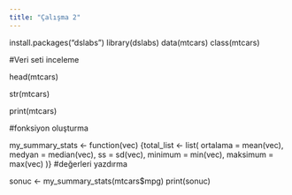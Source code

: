 ```yaml
---
title: "Çalışma 2"
---
```

install.packages("dslabs")
library(dslabs)
data(mtcars)
class(mtcars)

#Veri seti inceleme

head(mtcars)

str(mtcars)

print(mtcars)

#fonksiyon oluşturma

my_summary_stats <- function(vec)
{total_list <- list(
ortalama = mean(vec),
medyan = median(vec),
ss = sd(vec),
minimum = min(vec),
maksimum = max(vec)
)}
#değerleri yazdırma

sonuc <- my_summary_stats(mtcars$mpg)
print(sonuc)

